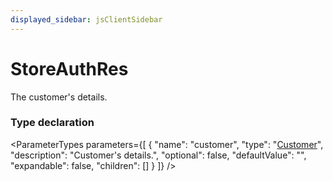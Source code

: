 ```yaml
---
displayed_sidebar: jsClientSidebar
---
```



# StoreAuthRes

The customer's details.

### Type declaration

<ParameterTypes parameters={[
  {
    "name": "customer",
    "type": "[Customer](../classes/internal.Customer.mdx)",
    "description": "Customer's details.",
    "optional": false,
    "defaultValue": "",
    "expandable": false,
    "children": []
  }
]} />
